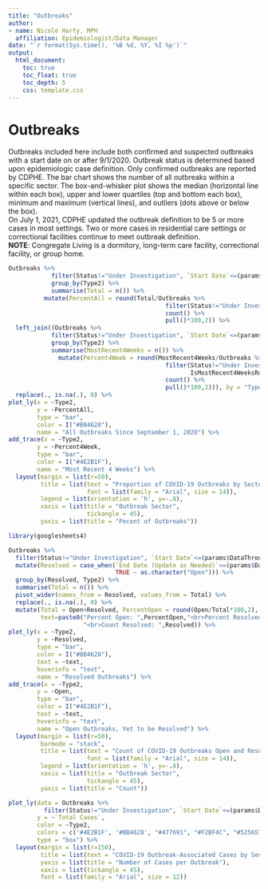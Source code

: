 ```yaml
---
title: "Outbreaks"
author:
- name: Nicole Harty, MPH
  affiliation: Epidemiologist/Data Manager
date: "`r format(Sys.time(), '%B %d, %Y, %I %p')`"
output: 
  html_document:
    toc: true
    toc_float: true
    toc_depth: 5
    css: template.css
---
```


# Outbreaks{#Outbreaks}   
Outbreaks included here include both confirmed and suspected outbreaks with a start date on or after 9/1/2020. Outbreak status is determined based upon epidemiologic case definition. Only confirmed outbreaks are reported by CDPHE. The bar chart shows the number of all outbreaks within a specific sector. The box-and-whisker plot shows the median (horizontal line within each box), upper and lower quartiles (top and bottom each box), minimum and maximum (vertical lines), and outliers (dots above or below the box).     
On July 1, 2021, CDPHE updated the outbreak definition to be 5 or more cases in most settings. Two or more cases in residential care settings or correctional facilities continue to meet outbreak definition.    
**NOTE**: Congregate Living is a dormitory, long-term care facility, correctional facility, or group home.  


```r

Outbreaks %>%
            filter(Status!="Under Investigation", `Start Date`<=(params$DataThroughDate)) %>%
            group_by(Type2) %>%
            summarise(Total = n()) %>%
          mutate(PercentAll = round(Total/Outbreaks %>%
                                            filter(Status!="Under Investigation", `Start Date`<=(params$DataThroughDate)) %>%
                                            count() %>%
                                            pull()*100,2)) %>%
  left_join((Outbreaks %>%
            filter(Status!="Under Investigation", `Start Date`<=(params$DataThroughDate), IsMostRecent4WeeksRolling=="Yes") %>%
            group_by(Type2) %>%
            summarise(MostRecent4Weeks = n()) %>%
              mutate(Percent4Week = round(MostRecent4Weeks/Outbreaks %>%
                                            filter(Status!="Under Investigation", `Start Date`<=(params$DataThroughDate),
                                                   IsMostRecent4WeeksRolling=="Yes") %>%
                                            count() %>%
                                            pull()*100,2))), by = "Type2") %>%
  replace(., is.na(.), 0) %>%
plot_ly(x = ~Type2,
        y = ~PercentAll,
        type = "bar",
        color = I("#BB4628"),
        name = "All Outbreaks Since September 1, 2020") %>%
add_trace(x = ~Type2,
        y = ~Percent4Week,
        type = "bar",
        color = I("#4E2B1F"),
        name = "Most Recent 4 Weeks") %>%
  layout(margin = list(r=50),
         title = list(text = "Proportion of COVID-19 Outbreaks by Sector",
                      font = list(family = "Arial", size = 14)),
         legend = list(orientation = 'h', y=-.8),
         xaxis = list(title = "Outbreak Sector",
                      tickangle = 45),
         yaxis = list(title = "Pecent of Outbreaks"))
```

```r
library(googlesheets4)

Outbreaks %>%
  filter(Status!="Under Investigation", `Start Date`<=(params$DataThroughDate)) %>%
  mutate(Resolved = case_when(`End Date (Update as Needed)`<=(params$DataThroughDate) ~ "Resolved",
                              TRUE ~ as.character("Open"))) %>%
  group_by(Resolved, Type2) %>%
  summarise(Total = n()) %>%
  pivot_wider(names_from = Resolved, values_from = Total) %>%
  replace(., is.na(.), 0) %>%
  mutate(Total = Open+Resolved, PercentOpen = round(Open/Total*100,2), PercentResolved = round(Resolved/Total*100,2),
         text=paste0("Percent Open: ",PercentOpen,"<br>Percent Resolved: ",PercentResolved,"<br>Count Open: ",Open,
                     "<br>Count Resolved: ",Resolved)) %>%
plot_ly(x = ~Type2,
        y = ~Resolved,
        type = "bar",
        color = I("#BB4628"),
        text = ~text,
        hoverinfo = "text",
        name = "Resolved Outbreaks") %>%
add_trace(x = ~Type2,
        y = ~Open,
        type = "bar",
        color = I("#4E2B1F"),
        text = ~text,
        hoverinfo = "text",
        name = "Open Outbreaks, Yet to be Resolved") %>%
  layout(margin = list(r=50),
         barmode = "stack",
         title = list(text = "Count of COVID-19 Outbreaks Open and Resolved, by Sector",
                      font = list(family = "Arial", size = 14)),
         legend = list(orientation = 'h', y=-.8),
         xaxis = list(title = "Outbreak Sector",
                      tickangle = 45),
         yaxis = list(title = "Count"))
```


```r
plot_ly(data = Outbreaks %>%
          filter(Status!="Under Investigation", `Start Date`<=(params$DataThroughDate)),
        y = ~`Total Cases`,
        color = ~Type2,
        colors = c('#4E2B1F', '#BB4628', "#477691", "#F2BF4C", "#525657", "#4F9237", "#864a35", "#2d4b5c", "#f7d995", "#73c058"),
        type = "box") %>%
  layout(margin = list(r=150),
         title = list(text = "COVID-19 Outbreak-Associated Cases by Sector"),
         yaxis = list(title = "Number of Cases per Outbreak"),
         xaxis = list(tickangle = 45),
         font = list(family = "Arial", size = 12))
```

